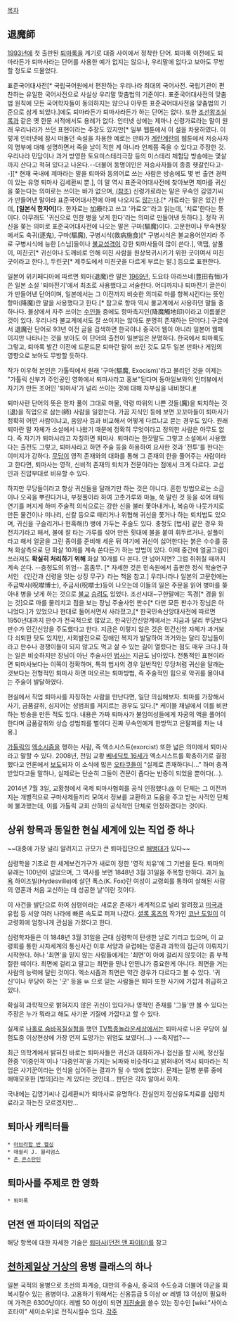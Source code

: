 [[목차]]

== 退魔師 ==
[[1993년]]에 첫 출판된 [[퇴마록]]을 계기로 대중 사이에서 정착한 단어. 퇴마록 이전에도 퇴마라든가 퇴마사라는 단어를 사용한 예가 없지는 않으나, 우리말에 없다고 보아도 무방할 정도로 드물었다. 

표준국어대사전[* 국립국어원에서 편찬하는 우리나라 최대의 국어사전. 국립기관이 편찬하는 유일한 국어사전으로 사실상 우리말 맞춤법의 기준이다. 표준국어대사전의 맞춤법 원칙에 모든 국어학자들이 동의하지는 않으나 아무튼 표준국어대사전을 맞춤법의 기준으로 삼게 되었다.]에도 퇴마라든가 퇴마사라든가 하는 단어는 없다. 또한 [[조선왕조실록]]과 같은 옛 한문 서적에서도 용례가 없다. 인터넷 상에는 제마나 신령가료라는 말이 원래 우리나라가 쓰던 표현이라는 주장도 있지만[* 일부 웹툰에서 이 설을 차용하였다. 이렇게 인터넷에 잠시 떠돌던 속설을 차용한 예로는 만화가 [[계란계란]]의 웹툰에서 저승사자의 명부에 대해 설명하면서 죽을 날이 적힌 게 아니라 언제쯤 죽을 수 있다고 주장한 것. 우리나라 민담이나 과거 방영한 토요미스테리극장 등의 미스테리 체험담 방송에는 몇살까지 산다고 적혀 있다고 나온다.--더불어 동명이인은 저승사자들이 종종 헷갈린다고--][* 현재 국내에 제마라는 말을 퇴마와 동의어로 쓰는 사람은 방송에도 몇 번 출연 경력이 있는 유명 퇴마사 김세환씨 뿐.], 이 말 역시 표준국어대사전에 찾아보면 제마를 귀신을 쫒는다는 의미로는 쓰이는 바가 없으며, [http://stdweb2.korean.go.kr/search/List_dic.jsp (참조)] 신령가료라는 말은 무속인 김영기씨가 만들어낸 말이라 표준국어대사전에 아예 나오지도 [http://stdweb2.korean.go.kr/search/List_dic.jsp 않는다].[* 가료라는 말은 있긴 한데, '''[일본식 한자어]'''다. 한자로는 加療라고 쓰고 '카료오''라고 읽는데, '치료'한다는 뜻이다. 아무래도 '귀신으로 인한 병을 낫게 한다'라는 의미로 만들어낸 듯하다.]. 정작 귀신을 쫒는 의미로 표준국어대사전에 나오는 말은 구마(驅魔)이다. 고문헌이나 무속현장에서도 축귀(逐鬼), 구마(驅魔), 구병시식(救病施食)[* 구병시식은 불교용어인지라 주로 구병시식에 능한 [스님]들이나 [[불교]]성격이 강한 퇴마사들이 많이 쓴다.], 액땜, 살풀이, 미친굿[* 귀신이나 도깨비로 인해 미친 사람을 원상복귀시키기 위한 굿이여서 미친굿이라고 한다.], 두린굿[* 제주도에서 미친굿을 다르게 부르는 말.] 등으로 표현한다. 

일본어 위키페디아에 따르면 퇴마(退魔)란 말은 [[1969년]], 도요타 아리쓰네(豊田有恒)가 쓴 일본 소설 '퇴마전기'에서 최초로 사용했다고 서술한다. 어디까지나 퇴마전기 글쓴이가 만들어낸 단어이며, 일본에서는 그 이전까지 비슷한 의미로 마를 항복시킨다는 뜻인 항마(降魔)란 말을 사용했다고 한다.[* 참고로 항마 역시 불교계에서 사용하던 말들 중 하나다. 불상에서 자주 쓰이는 [[수인]]들 중에도 항마촉지인(降魔觸地印)이라고 이름붙은 것이 있다.  우리나라 불교계에서도 잘 쓰이지는 않아도 분명히 존재하는 단어다.] 구글에서 退魔란 단어로 93년 이전 글을 검색하면 한국이나 중국어 웹이 아니라 일본어 웹페이지만 나타나는 것을 보아도 이 단어의 출천이 일본임은 분명하다. 한국에서 퇴마록도 그렇고, 퇴마록 발간 이전에 드문드문 퇴마란 말이 쓰인 것도 모두 일본 만화나 게임의 영향으로 보아도 무방할 듯하다. 

작가 이우혁 본인은 가톨릭에서 원래 '구마(驅魔, Exocism)'라고 불리던 것을 이제는 "가톨릭 신부가 주인공인 영화에서 퇴마사라고 홍보"된다며 동아일보와의 인터뷰에서 자기가 만든 조어인 '퇴마사'가 널리 쓰이는 것에 대해 자부심을 내비쳤다.[http://news.donga.com/O2/List/SubArt/3/200403/20110501/36843869/1 #]

퇴마사란 단어의 뜻은 한자 풀이 그대로 마물, 악령 따위의 나쁜 것들(魔)을 퇴치하는 것(退)을 직업으로 삼는(師) 사람을 일컫는다. 가끔 지식인 등에 보면 꼬꼬마들이 퇴마사가 정확히 어떤 사람이냐고, 음양사 등과 비교해서 어떻게 다르냐고 묻는 경우도 있다. 원래 퇴마란 말 자체가 소설에서 나왔기 때문에 정확히 무엇이라고 정의한 사람은 아무도 없다. 즉 자기가 퇴마사라고 자칭하면 퇴마사. 퇴마라는 한잣말도 그렇고 소설에서 사용했다는 출전도 그렇고, 퇴마사라고 하면 주술 등을 하용하여 요사한 것과 '전투'를 한다는 이미지가 강하다. [[무당]]이 영적 존재와의 대화를 통해 그 존재의 한을 풀어주는 사람이라고 한다면, 퇴마사는 영적, 신비적 존재의 퇴치가 전문이라는 점에서 크게 다르다. 교섭인과 진압부대로 비유할 수 있다.

하지만 무당들이라고 항상 귀신들을 달래기만 하는 것은 아니다. 흔한 방법으로는 소금이나 오곡을 뿌린다거나, 부정풀이라 하여 고춧가루와 마늘, 쑥 말린 것 등을 섞어 태워 연기를 퍼지게 하며 주술적 의식으로는 강한 신을 불러 쫓아내거나, 복숭아 나뭇가지로 만든 물건이나 미나리, 신칼 등으로 때리거나 위협해 귀신을 쫓거나 하는 퇴치법도 있으며, 귀신을 구슬리거나 현혹해(!) 병에 가두는 주술도 있다. 충청도 [법사] 같은 경우 화전치기라고 해서, 불에 잘 타는 가루를 섞어 만든 횟대에 불을 붙여 휘두르거나, 살풀이라고 해서 얼굴을 그린 종이를 준비해 세운 뒤 여기에 귀신이 싫어한다는 붉은 수수를 뭉쳐 화살촉으로 단 화살 10개를 계속 쏜다든가 하는 방법이 있다. 이때 중간에 얼굴그림이 쓰러져도 '''확실히 처리하기 위해''' 화살 10개를 다 쏜다. 안 넘어지면? 그럼 쥐쥐칠 때까지 계속 쏜다. --충청도의 위엄-- 흠좀무. [* 자세한 것은 민속원에서 출판한 정식 학술연구서인 《인간과 신령을 잇는 상징 무구》라는 책을 참고.] 우리나라나 일본의 고문헌에는 주금박사(呪噤博士), 주금사(呪噤士)등이 나오는데 이들의 일은 주문을 읽어 병마를 쫒아내 병을 낫게 하는 것으로 [[불교]] [[승려]]도 있었다. 조선시대~구한말에는 독경[* 경을 읽는 것]으로 마를 물리치고 점을 보는 장님 주술사인 판수[* 다만 모든 판수가 장님은 아니었다.]가 있었으나 현대로 들어서면서 사라졌고,[* 한국민속신앙대사전에 따르면 1950년대까지 판수가 전국적으로 많았고, 한국민간신앙계에서는 지금과 달리 무당보다 판수가 민간신앙을 주도했다고 한다. 지금은 이렇지 않은 것은 민간신앙 자체가 과거보다 쇠퇴한 탓도 있지만, 사회발전으로 장애인 복지가 발달하여 과거와는 달리 장님들이라고 판수나 경쟁이들이 되지 않고도 먹고 살 수 있는 길이 열렸다는 점도 매우 크다.] 하는 일은 비슷하지만 장님이 아닌 주술사인 [[법사]]는 지금도 남아있다. 전통적인 표현이라면 퇴마사보다는 이쪽이 정확하며, 특히 법사의 경우 일반적인 무당처럼 귀신을 달래는 것보다는 전형적인 퇴마사 하면 떠오르는 퇴마방법, 즉 주술적인 힘으로 악귀를 몰아내는 주술이 발달하였다.

현실에서 직업 퇴마사를 자칭하는 사람을 만난다면, 일단 의심해보자. 퇴마를 가장해서 사기, 금품갈취, 심지어는 성범죄를 저지르는 경우도 있다.[* 케이블 채널에서 이를 비판하는 방송을 만든 적도 있다. 내용은 가짜 퇴마사가 불임여성들에게 자궁의 액을 풀어야 한다며 금품갈취와 상습 성범죄를 벌이다 진짜 무속인에게 한방먹고 은팔찌를 차는 내용.]

[[가톨릭]]의 [[엑소시즘]]을 행하는 사람, 즉 엑소시스트(exorcist) 또한 넓은 의미에서 퇴마사라고 말할 수 있다. 2008년, 전임 교황 [[베네딕토 16세]]가 엑소시스트를 확충하기로 결정했다고 언론에서 [http://news.naver.com/main/read.nhn?mode=LSD&mid=sec&sid1=104&oid=003&aid=0000710795 보도]되자 이 소식에 많은 [[오타쿠]]들이 "실제로 존재하다니..." 하며 충격받았다고들 말하나, 실제로는 단순히 그들이 견문이 좁다는 반증이 되었을 뿐이다(…).

2014년 7월 3일, 교황청에서 국제 퇴마사협회를 공식 인정했다.[http://www.wikitree.co.kr/main/news_view.php?id=179400 @] 이 단체는 그 이전까지는 개별적으로 구마사제들끼리 모여서 정보를 교환하고 도움을 주고 받는 사적인 단체에 불과했는데, 이를 가톨릭 교회 산하의 공식적인 단체로 인정하겠다는 것이다. 


== 상위 항목과 동일한 현실 세계에 있는 직업 중 하나 ==

~~대중에 가장 널리 알려지고 규모가 큰 퇴마집단으로 [[해병대]]가 있다~~

심령학을 기초로 한 세계보건기구가 새로이 정한 '영적 치유'에 그 기반을 둔다. 퇴마의 유래는 100년이 넘었으며, 그 역사를 보면 1848년 3월 31일을 주목할 만하다. 과거 [[뉴욕]] 하이즈빌(Hydesville)에 살던 폭스(K. Fox)란 여성이 교령회를 통하여 살해된 사람의 영혼과 처음 교신하는 데 성공한 날’이란 것이다.

이 사건을 발단으로 하여 심령이라는 새로운 존재가 세계적으로 널리 알려졌고 [[미국]]과 유럽 등 서양 여러 나라에 빠른 속도로 퍼져 나갔다. [[셜록 홈즈]]의 작가인 [[코난 도일]]이 이 교령회에 엄청나게 관심을 가졌다고 한다.

심령학자들은 이 1848년 3월 31일을 근대 심령학이 탄생한 날로 기리고 있으며, 이 교령회를 통한 사자세계의 통신사건 이후 서양과 유럽에는 영혼과 과학의 접근이 이뤄지기 시작한다. 허나 '최면'을 믿지 않는 사람들에게는 '최면'이 아예 걸리지 않듯이는 좀 부적절한 예이다. 최면에 걸리고 말고는 최면을 믿냐 안믿냐가 중요한게 아니다. 최면을 거는 사람의 능력에 달린 것이다. 엑소시즘과 최면은 약간 경우가 다르다고 볼 수 있다. '귀신'이나 무당이 하는 '굿' 등을 ㅄ 으로 믿는 사람들은 퇴마 또한 사기에 가깝게 취급하고 있다.

확실히 과학적으로 밝혀지지 않은 귀신이 있다거나 영적인 존재를 '그들'만 볼 수 있다는 주장은 누가 뭐라고 해도 사기꾼 기질에 가깝다고 할 수 있다.

실제로 [[나홀로 숨바꼭질]]실험을 했던 [[TV특종놀라운세상]]에서는 퇴마사로 나온 무당이 실험도중 이상현상에 가장 먼저 도망가는 위엄도 보였다(...) ~~축지법?~~

최근 의학계에서 밝혀진 바로는 퇴마사들은 귀신과 대화하거나 접신을 할 시에, 정신질환중 '이중인격'이나 '다중인격'을 가지는 뇌파와 비슷하다고 밝혀내어 역시 퇴마라는 직업은 사기꾼이라는 인식을 심어주는 결과가 될 수 밖에 없었다. 문제는 질병 분류 중에 애매모호한 [빙의]라는 게 있다는 것인데... 판단은 각자 알아서 하자.

국내에는 김영기씨나 김세환씨가 퇴마사로 유명하다. 진실인지 정신유도치료를 심령치료라고 하는진 모르겠지만...
== 퇴마사 캐릭터들 ==
 * [[아브라함 반 헬싱]]
 * 애쉴리 J. 윌리엄스
 * [[존 콘스탄틴]]
== 퇴마사를 주제로 한 영화 ==
 * 퇴마록
== 던전 앤 파이터의 직업군 ==
해당 항목에 대한 자세한 기술은 [[퇴마사(던전 앤 파이터)]]를 참고

== [[천하제일상 거상]]의 용병 클래스의 하나 ==
일본 국적의 용병으로 조선의 파계승, 대만의 주술사, 중국의 수도승과 더불어 아군을 회복시킬수 있는 용병이다. 고용하기 위해서는 신용등급 5 이상 or 레벨 13 이상이 필요하며 가격은 6300냥이다. 레벨 50 이상이 되면 [[지진]]술을 쓸수 있는 장수인 [wiki:"사이쇼 죠타이" 세이쇼우]로 전직시킬수 있다.
[[각주]]
